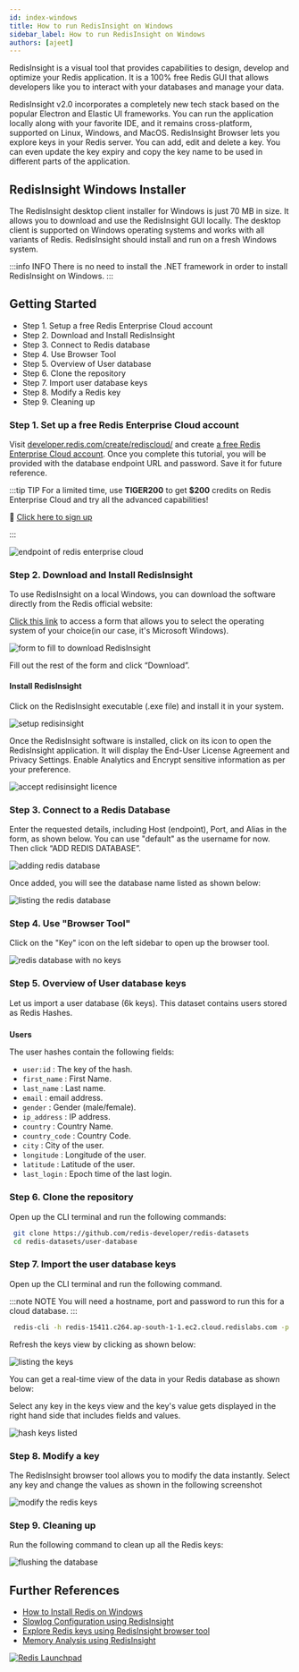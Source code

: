 ```yaml
---
id: index-windows
title: How to run RedisInsight on Windows
sidebar_label: How to run RedisInsight on Windows
authors: [ajeet]
---
```


RedisInsight is a visual tool that provides capabilities to design, develop and optimize your Redis application. It is a 100% free Redis GUI that allows developers like you to interact with your databases and manage your data.


RedisInsight v2.0 incorporates a completely new tech stack based on the popular Electron and Elastic UI frameworks. You can run the application locally along with your favorite IDE, and it remains cross-platform, supported on Linux, Windows, and MacOS. RedisInsight Browser lets you explore keys in your Redis server. You can add, edit and delete a key. You can even update the key expiry and copy the key name to be used in different parts of the application.

## RedisInsight Windows Installer

The RedisInsight desktop client installer for Windows is just 70 MB in size. It allows you to download and use the RedisInsight GUI locally. The desktop client is supported on Windows operating systems and works with all variants of Redis. RedisInsight should install and run on a fresh Windows system.

:::info INFO
There is no need to install the .NET framework in order to install RedisInsight on Windows.
:::

## Getting Started

- Step 1. Setup a free Redis Enterprise Cloud account
- Step 2. Download and Install RedisInsight
- Step 3. Connect to Redis database
- Step 4. Use Browser Tool
- Step 5. Overview of User database
- Step 6. Clone the repository
- Step 7. Import user database keys
- Step 8. Modify a Redis key
- Step 9. Cleaning up


### Step 1. Set up a free Redis Enterprise Cloud account

Visit [developer.redis.com/create/rediscloud/](/create/rediscloud/) and create [a free Redis Enterprise Cloud account](https://redis.com/try-free/). Once you complete this tutorial, you will be provided with the database endpoint URL and password. Save it for future reference.

:::tip TIP
For a limited time, use **TIGER200** to get **$200** credits on Redis Enterprise Cloud and try all the advanced capabilities!

:tada: [Click here to sign up](https://redis.com/try-free)

:::

![endpoint of redis enterprise cloud](images/rediscloud_endpoint.png "image_tooltip")

### Step 2. Download and Install RedisInsight


To use RedisInsight on a local Windows, you can download the software directly from the Redis official website:

[Click this link](https://redis.com/redis-enterprise/redis-insight/#insight-form) to access a form that allows you to select the operating system of your choice(in our case, it's Microsoft Windows).


![form to fill to download RedisInsight](images/redisinsight-form.png)

Fill out the rest of the form and click “Download”.  

#### Install RedisInsight

Click on the RedisInsight executable (.exe file) and install it in your system.

![setup redisinsight](images/redisinsight-setup.png)

Once the RedisInsight software is installed, click on its icon to open the RedisInsight application. It will display the End-User License Agreement and Privacy Settings. Enable Analytics and Encrypt sensitive information as per your preference.

![accept redisinsight licence](images/redisinsight-eula.png)

### Step 3. Connect to a Redis Database

Enter the requested details, including Host (endpoint), Port, and Alias in the form, as shown below. You can use "default" as the username for now. Then click “ADD REDIS DATABASE”.

![adding redis database](images/redisinsight-add-database.png)

Once added, you will see the database name listed as shown below:

![listing the redis database](images/redisinsight-db-added.png)

### Step 4. Use "Browser Tool"

Click on the "Key" icon on the left sidebar to open up the browser tool.

![redis database with no keys](images/redisinsight-no-keys.png "image_tooltip")


### Step 5. Overview of User database keys

Let us import a user database (6k keys). This dataset contains users stored as Redis Hashes.


### 
**Users**

The user hashes contain the following fields:



*   `user:id` : The key of the hash.
*   `first_name` : First Name.
*   `last_name` : Last name.
*   `email` : email address.
*   `gender` : Gender (male/female).
*   `ip_address` : IP address.
*   `country` : Country Name.
*   `country_code` : Country Code.
*   `city` : City of the user.
*   `longitude` : Longitude of the user.
*   `latitude` : Latitude of the user.
*   `last_login` : Epoch time of the last login.

### Step 6. Clone the repository

Open up the CLI terminal and run the following commands:

 ```bash
  git clone https://github.com/redis-developer/redis-datasets
  cd redis-datasets/user-database
 ```


### Step 7. Import the user database keys

Open up the CLI terminal and run the following command.

:::note NOTE
You will need a hostname, port and password to run this for a cloud database.
:::

 ```bash
  redis-cli -h redis-15411.c264.ap-south-1-1.ec2.cloud.redislabs.com -p 15411 -a <enter your password> < ./import_users.redis
 ```


Refresh the keys view by clicking as shown below:


![listing the keys](images/redisinsight-keys-added.png "image_tooltip")


You can get a real-time view of the data in your Redis database as shown below:



Select any key in the keys view and the key's value gets displayed in the right hand side that includes fields and values.

![hash keys listed](images/redisinsight_hashes.png)


### Step 8. Modify a key

The RedisInsight browser tool allows you to modify the data instantly.
Select any key and change the values as shown in the following screenshot

![modify the redis keys](images/redisinsight_modify_keys.png)



### Step 9. Cleaning up

Run the following command to clean up all the Redis keys:

![flushing the database](images/redisinsight_flushdb.png)


## Further References

- [How to Install Redis on Windows](/create/windows)
- [Slowlog Configuration using RedisInsight](/explore/redisinsight/slowlog)
- [Explore Redis keys using RedisInsight browser tool](/explore/redisinsight/browser)
- [Memory Analysis using RedisInsight](/explore/redisinsight/memoryanalyzer)


<div>
<a href="https://launchpad.redis.com" target="_blank" rel="noopener" className="link"> <img src="/img/launchpad.png"  className="thumb" loading="lazy" alt="Redis Launchpad" /></a>
</div>
